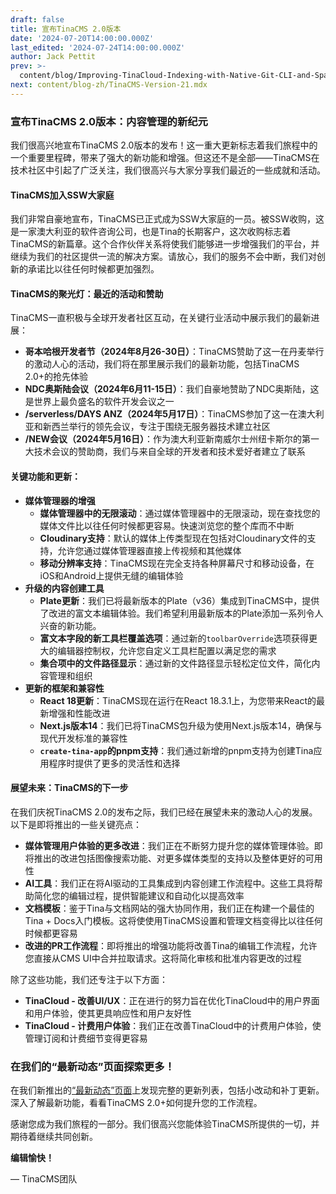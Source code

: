 ```yaml
---
draft: false
title: 宣布TinaCMS 2.0版本
date: '2024-07-20T14:00:00.000Z'
last_edited: '2024-07-24T14:00:00.000Z'
author: Jack Pettit
prev: >-
  content/blog/Improving-TinaCloud-Indexing-with-Native-Git-CLI-and-Sparse-Checkout.mdx
next: content/blog-zh/TinaCMS-Version-21.mdx
---
```


### 宣布TinaCMS 2.0版本：内容管理的新纪元

我们很高兴地宣布TinaCMS 2.0版本的发布！这一重大更新标志着我们旅程中的一个重要里程碑，带来了强大的新功能和增强。但这还不是全部——TinaCMS在技术社区中引起了广泛关注，我们很高兴与大家分享我们最近的一些成就和活动。

#### TinaCMS加入SSW大家庭

我们非常自豪地宣布，TinaCMS已正式成为SSW大家庭的一员。被SSW收购，这是一家澳大利亚的软件咨询公司，也是Tina的长期客户，这次收购标志着TinaCMS的新篇章。这个合作伙伴关系将使我们能够进一步增强我们的平台，并继续为我们的社区提供一流的解决方案。请放心，我们的服务不会中断，我们对创新的承诺比以往任何时候都更加强烈。

#### TinaCMS的聚光灯：最近的活动和赞助

TinaCMS一直积极与全球开发者社区互动，在关键行业活动中展示我们的最新进展：

* **哥本哈根开发者节（2024年8月26-30日）**：TinaCMS赞助了这一在丹麦举行的激动人心的活动，我们将在那里展示我们的最新功能，包括TinaCMS 2.0+的抢先体验
* **NDC奥斯陆会议（2024年6月11-15日）**：我们自豪地赞助了NDC奥斯陆，这是世界上最负盛名的软件开发会议之一
* **/serverless/DAYS ANZ（2024年5月17日）**：TinaCMS参加了这一在澳大利亚和新西兰举行的领先会议，专注于围绕无服务器技术建立社区
* **/NEW会议（2024年5月16日）**：作为澳大利亚新南威尔士州纽卡斯尔的第一大技术会议的赞助商，我们与来自全球的开发者和技术爱好者建立了联系

#### 关键功能和更新：

* **媒体管理器的增强**
  * **媒体管理器中的无限滚动**：通过媒体管理器中的无限滚动，现在查找您的媒体文件比以往任何时候都更容易。快速浏览您的整个库而不中断
  * **Cloudinary支持**：默认的媒体上传类型现在包括对Cloudinary文件的支持，允许您通过媒体管理器直接上传视频和其他媒体
  * **移动分辨率支持**：TinaCMS现在完全支持各种屏幕尺寸和移动设备，在iOS和Android上提供无缝的编辑体验
* **升级的内容创建工具**
  * **Plate更新**：我们已将最新版本的Plate（v36）集成到TinaCMS中，提供了改进的富文本编辑体验。我们希望利用最新版本的Plate添加一系列令人兴奋的新功能。
  * **富文本字段的新工具栏覆盖选项**：通过新的`toolbarOverride`选项获得更大的编辑器控制权，允许您自定义工具栏配置以满足您的需求
  * **集合项中的文件路径显示**：通过新的文件路径显示轻松定位文件，简化内容管理和组织
* **更新的框架和兼容性**
  * **React 18更新**：TinaCMS现在运行在React 18.3.1上，为您带来React的最新增强和性能改进
  * **Next.js版本14**：我们已将TinaCMS包升级为使用Next.js版本14，确保与现代开发标准的兼容性
  * **`create-tina-app`的pnpm支持**：我们通过新增的pnpm支持为创建Tina应用程序时提供了更多的灵活性和选择

#### 展望未来：TinaCMS的下一步

在我们庆祝TinaCMS 2.0的发布之际，我们已经在展望未来的激动人心的发展。以下是即将推出的一些关键亮点：

* **媒体管理用户体验的更多改进**：我们正在不断努力提升您的媒体管理体验。即将推出的改进包括图像搜索功能、对更多媒体类型的支持以及整体更好的可用性
* **AI工具**：我们正在将AI驱动的工具集成到内容创建工作流程中。这些工具将帮助简化您的编辑过程，提供智能建议和自动化以提高效率
* **文档模板**：鉴于Tina与文档网站的强大协同作用，我们正在构建一个最佳的Tina + Docs入门模板。这将使使用TinaCMS设置和管理文档变得比以往任何时候都更容易
* **改进的PR工作流程**：即将推出的增强功能将改善Tina的编辑工作流程，允许您直接从CMS UI中合并拉取请求。这将简化审核和批准内容更改的过程

除了这些功能，我们还专注于以下方面：

* **TinaCloud - 改善UI/UX**：正在进行的努力旨在优化TinaCloud中的用户界面和用户体验，使其更具响应性和用户友好性
* **TinaCloud - 计费用户体验**：我们正在改善TinaCloud中的计费用户体验，使管理订阅和计费细节变得更容易

### 在我们的“最新动态”页面探索更多！

在我们新推出的[“最新动态”页面](/whats-new/tinacms/)上发现完整的更新列表，包括小改动和补丁更新。深入了解最新功能，看看TinaCMS 2.0+如何提升您的工作流程。

感谢您成为我们旅程的一部分。我们很高兴您能体验TinaCMS所提供的一切，并期待着继续共同创新。

**编辑愉快！**

— TinaCMS团队